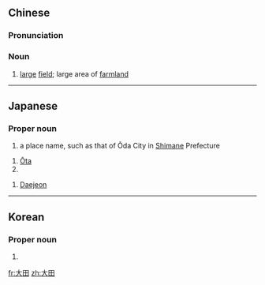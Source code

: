 ==Chinese==
{{zh-forms}}

===Pronunciation===
{{zh-pron
|m=dàtián
|c=daai6 tin4
|cat=n
}}

===Noun===
{{zh-noun}}

# [[large]] [[field]]; large area of [[farmland]]

----

==Japanese==
{{ja-kanjitab|おお|た|k2=だ|yomi=k|r=y}}
{{ja-kanjitab|おお|た|yomi=k}}
{{ja-kanjitab|大|田|yomi=irr|sort=てじょん}}
{{wikipedia|大田区|lang=ja}}

===Proper noun===
{{ja-pos|おおだ|proper}}

# a place name, such as that of Ōda City in [[Shimane]] Prefecture

{{ja-pos|おおた|proper}}

# [[Ōta]] {{gloss|one of twenty-three special wards in Tokyo}}
# {{surname|lang=ja|sort=おおた}}

{{ja-pos|proper|テジョン}}

# [[Daejeon]] {{gloss|during the Japanese colonial era}}

{{topics|ja|Special wards in Tokyo}}

----

==Korean==
{{ko-hanjatab}}

===Proper noun===
{{ko-proper noun|hangeul=대전|rv=Daejeon}}

# {{hanja form of|대전|Daejeon Metropolitan City}}

[[fr:大田]]
[[zh:大田]]